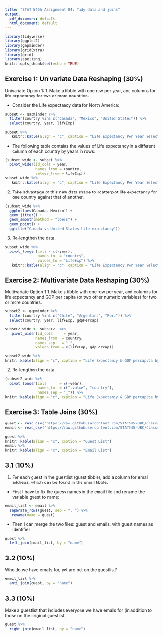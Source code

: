 ```yaml
---
title: "STAT 545A Assignment 04: Tidy data and joins"
output:
  pdf_document: default
  html_document: default
---
```


```r
library(tidyverse)
library(ggplot2)
library(gapminder)
library(gridExtra)
library(grid)
library(spelling)
knitr::opts_chunk$set(echo = TRUE)
```

## Exercise 1: Univariate Data Reshaping (30%)

Univariate Option 1:
1. Make a tibble with one row per year, and columns for life expectancy for two or more countries.

 * Consider the Life expectancy data for North America:
 
```r
subset <- gapminder %>%
  filter(country %in% c("Canada", "Mexico", "United States")) %>%
  select(country, year, lifeExp) 

subset %>%
   knitr::kable(align = "c", caption = "Life Expectancy Per Year Selected Countries")
```

 * The following table contains the values of Life expectancy in a different column of each country by years in rows:
 
```r
(subset_wide <- subset %>% 
  pivot_wider(id_cols = year, 
              names_from = country, 
              values_from = lifeExp))
subset_wide %>%
   knitr::kable(align = "c", caption = "Life Expectancy Per Year Selected Countries")
```




2. Take advantage of this new data shape to scatterplot life expectancy for one country against that of another.

```r
(subset_wide %>%
  ggplot(aes(Canada, Mexico)) +
  geom_jitter() +
  geom_smooth(method = "loess") +
  geom_point() +
  ggtitle("Canada vs United States life expectancy"))

```

3. Re-lengthen the data.
```r
subset_wide %>% 
  pivot_longer(cols = c(-year), 
               names_to  = "country", 
               values_to = "LifeExp") %>%
   knitr::kable(align = "c", caption = "Life Expectancy Per Year Selected Countries")

```



## Exercise 2: Multivariate Data Reshaping (30%)

Multivariate Option 1
1. Make a tibble with one row per year, and columns for life expectancy and GDP per capita (or two other numeric variables) for two or more countries.

```r
subset2 <- gapminder %>%
  filter(country %in% c("Chile", "Argentina", "Peru")) %>%
  select(country, year, lifeExp, gdpPercap)

subset2_wide <- subset2  %>%
   pivot_wider(id_cols     = year, 
              names_from  = country, 
              names_sep   = "_", 
              values_from = c(lifeExp, gdpPercap)) 

subset2_wide %>%
knitr::kable(align = "c", caption = "Life Expectancy & GDP percapita by Year Selected Countries")

```


2. Re-lengthen the data.

```r
(subset2_wide %>% 
  pivot_longer(cols      = c(-year), 
               names_to  = c(".value", "country"), 
               names_sep = "_")) %>%
knitr::kable(align = "c", caption = "Life Expectancy & GDP percapita by Year Selected Countries")
```




## Exercise 3: Table Joins (30%)

```r
guest <- read_csv("https://raw.githubusercontent.com/STAT545-UBC/Classroom/master/data/wedding/attend.csv")
email <- read_csv("https://raw.githubusercontent.com/STAT545-UBC/Classroom/master/data/wedding/emails.csv")

guest %>%
knitr::kable(align = "c", caption = "Guest List")
email %>%
knitr::kable(align = "c", caption = "Email List")
```


## 3.1 (10%)
 1. For each guest in the guestlist (guest tibble), add a column for email address, which can be found in the email tibble.

 * First I have to fix the guess names in the email file and rename the variable guest to name:
```r
email_list <- email %>% 
  separate_rows(guest, sep = ", ") %>% 
   rename(name = guest)
```

 * Then I can merge the two files: guest and emails, with guest names as identifier
```r
guest %>% 
  left_join(email_list, by = "name")
```
 


## 3.2 (10%)
Who do we have emails for, yet are not on the guestlist?
```r
email_list %>%
  anti_join(guest, by = "name")
```


## 3.3 (10%)
Make a guestlist that includes everyone we have emails for (in addition to those on the original guestlist).

```r
guest %>%
  right_join(email_list, by = "name")
```

















